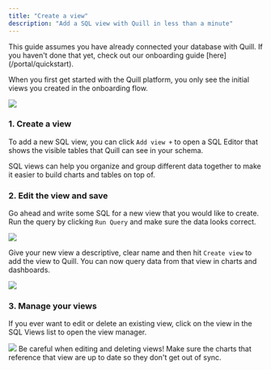 ```yaml
---
title: "Create a view"
description: "Add a SQL view with Quill in less than a minute"
---
```


<Note>
	This guide assumes you have already connected your database with Quill. If
	you haven't done that yet, check out our onboarding guide
	[here](/portal/quickstart).
</Note>

When you first get started with the Quill platform, you only see the initial views you created in the onboarding flow.

<Frame>
	<img src='/images/views.png' />
</Frame>

### 1. Create a view

To add a new SQL view, you can click `Add view +` to open a SQL Editor that shows the visible tables that Quill can see in your schema.

<Tip>
	SQL views can help you organize and group different data together to make it
	easier to build charts and tables on top of.
</Tip>

### 2. Edit the view and save

Go ahead and write some SQL for a new view that you would like to create. Run the query by clicking `Run Query` and make sure the data looks correct.

<Frame>
	<img src='/images/create_sql_view.png' />
</Frame>

Give your new view a descriptive, clear name and then hit `Create view` to add the view to Quill. You can now query data from that view in charts and dashboards.

<Frame>
	<img src='/images/add_view.png' />
</Frame>

### 3. Manage your views

If you ever want to edit or delete an existing view, click on the view in the SQL Views list to open the view manager.

<Frame>
	<img src='/images/edit_view.png' />
</Frame>

<Warning>
	Be careful when editing and deleting views! Make sure the charts that
	reference that view are up to date so they don't get out of sync.
</Warning>
